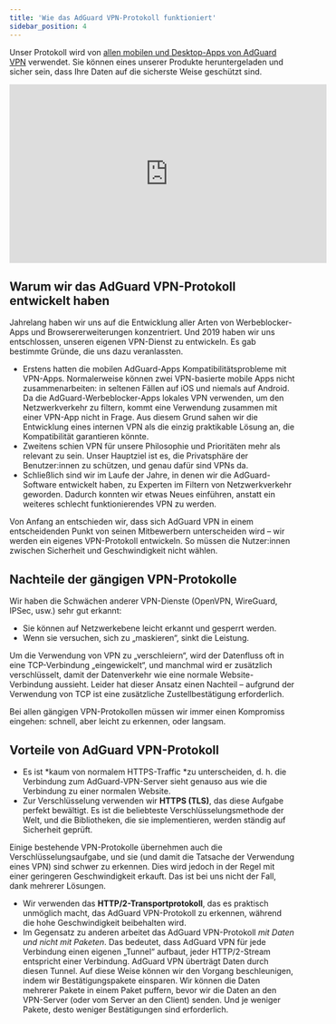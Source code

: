 ```yaml
---
title: 'Wie das AdGuard VPN-Protokoll funktioniert'
sidebar_position: 4
---
```


Unser Protokoll wird von [allen mobilen und Desktop-Apps von AdGuard VPN](https://adguard-vpn.com/en/welcome.html) verwendet. Sie können eines unserer Produkte heruntergeladen und sicher sein,  dass Ihre Daten auf die sicherste Weise geschützt sind.

<iframe width="560" height="315" src="https://www.youtube-nocookie.com/embed/7149L3xPmSE" title="YouTube-Videoplayer" frameborder="0" allow="accelerometer; autoplay; clipboard-write; encrypted-media; gyroscope; picture-in-picture" allowfullscreen></iframe>

## Warum wir das AdGuard VPN-Protokoll entwickelt haben

Jahrelang haben wir uns auf die Entwicklung aller Arten von Werbeblocker-Apps und Browsererweiterungen konzentriert. Und 2019 haben wir uns entschlossen, unseren eigenen VPN-Dienst zu entwickeln. Es gab bestimmte Gründe, die uns dazu veranlassten.

* Erstens hatten die mobilen AdGuard-Apps Kompatibilitätsprobleme mit VPN-Apps. Normalerweise können zwei VPN-basierte mobile Apps nicht zusammenarbeiten: in seltenen Fällen auf iOS und niemals auf Android. Da die AdGuard-Werbeblocker-Apps lokales VPN verwenden, um den Netzwerkverkehr zu filtern, kommt eine Verwendung zusammen mit einer VPN-App nicht in Frage. Aus diesem Grund sahen wir die Entwicklung eines internen VPN als die einzig praktikable Lösung an, die Kompatibilität garantieren könnte.
* Zweitens schien VPN für unsere Philosophie und Prioritäten mehr als relevant zu sein. Unser Hauptziel ist es, die Privatsphäre der Benutzer:innen zu schützen, und genau dafür sind VPNs da.
* Schließlich sind wir im Laufe der Jahre, in denen wir die AdGuard-Software entwickelt haben, zu Experten im Filtern von Netzwerkverkehr geworden. Dadurch konnten wir etwas Neues einführen, anstatt ein weiteres schlecht funktionierendes VPN zu werden.

Von Anfang an entschieden wir, dass sich AdGuard VPN in einem entscheidenden Punkt von seinen Mitbewerbern unterscheiden wird – wir werden ein eigenes VPN-Protokoll entwickeln. So müssen die Nutzer:innen zwischen Sicherheit und Geschwindigkeit nicht wählen.

## Nachteile der gängigen VPN-Protokolle

Wir haben die Schwächen anderer VPN-Dienste (OpenVPN, WireGuard, IPSec, usw.) sehr gut erkannt:

* Sie können auf Netzwerkebene leicht erkannt und gesperrt werden.
* Wenn sie versuchen, sich zu „maskieren“, sinkt die Leistung.

Um die Verwendung von VPN zu „verschleiern“, wird der Datenfluss oft in eine TCP-Verbindung „eingewickelt“, und manchmal wird er zusätzlich verschlüsselt, damit der Datenverkehr wie eine normale Website-Verbindung aussieht. Leider hat dieser Ansatz einen Nachteil – aufgrund der Verwendung von TCP ist eine zusätzliche Zustellbestätigung erforderlich.

Bei allen gängigen VPN-Protokollen müssen wir immer einen Kompromiss eingehen: schnell, aber leicht zu erkennen, oder langsam.

## Vorteile von AdGuard VPN-Protokoll

* Es ist *kaum von normalem HTTPS-Traffic *zu unterscheiden, d. h. die Verbindung zum AdGuard-VPN-Server sieht genauso aus wie die Verbindung zu einer normalen Website.
* Zur Verschlüsselung verwenden wir **HTTPS (TLS)**, das diese Aufgabe perfekt bewältigt. Es ist die beliebteste Verschlüsselungsmethode der Welt, und die Bibliotheken, die sie implementieren, werden ständig auf Sicherheit geprüft.

Einige bestehende VPN-Protokolle übernehmen auch die Verschlüsselungsaufgabe, und sie (und damit die Tatsache der Verwendung eines VPN) sind schwer zu erkennen. Dies wird jedoch in der Regel mit einer geringeren Geschwindigkeit erkauft. Das ist bei uns nicht der Fall, dank mehrerer Lösungen.

* Wir verwenden das **HTTP/2-Transportprotokoll**, das es praktisch unmöglich macht, das AdGuard VPN-Protokoll zu erkennen, während die hohe Geschwindigkeit beibehalten wird.
* Im Gegensatz zu anderen arbeitet das AdGuard VPN-Protokoll *mit Daten und nicht mit Paketen*. Das bedeutet, dass AdGuard VPN für jede Verbindung einen eigenen „Tunnel“ aufbaut, jeder HTTP/2-Stream entspricht einer Verbindung. AdGuard VPN überträgt Daten durch diesen Tunnel. Auf diese Weise können wir den Vorgang beschleunigen, indem wir Bestätigungspakete einsparen. Wir können die Daten mehrerer Pakete in einem Paket puffern, bevor wir die Daten an den VPN-Server (oder vom Server an den Client) senden. Und je weniger Pakete, desto weniger Bestätigungen sind erforderlich.